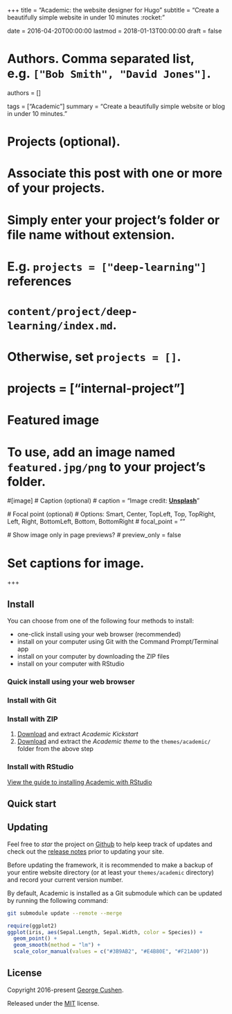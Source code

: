 +++
title = "Academic: the website designer for Hugo"
subtitle = "Create a beautifully simple website in under 10 minutes :rocket:"

date = 2016-04-20T00:00:00
lastmod = 2018-01-13T00:00:00
draft = false

# Authors. Comma separated list, e.g. `["Bob Smith", "David Jones"]`.
authors = []

tags = ["Academic"]
summary = "Create a beautifully simple website or blog in under 10 minutes."

# Projects (optional).
#   Associate this post with one or more of your projects.
#   Simply enter your project's folder or file name without extension.
#   E.g. `projects = ["deep-learning"]` references 
#   `content/project/deep-learning/index.md`.
#   Otherwise, set `projects = []`.
# projects = ["internal-project"]

# Featured image
# To use, add an image named `featured.jpg/png` to your project's folder. 
#[image]
  # Caption (optional)
#  caption = "Image credit: [**Unsplash**](https://unsplash.com/photos/CpkOjOcXdUY)"

  # Focal point (optional)
  # Options: Smart, Center, TopLeft, Top, TopRight, Left, Right, BottomLeft, Bottom, BottomRight
#  focal_point = ""

  # Show image only in page previews?
#  preview_only = false

# Set captions for image.

+++

## Install

You can choose from one of the following four methods to install:

* one-click install using your web browser (recommended)
* install on your computer using Git with the Command Prompt/Terminal app
* install on your computer by downloading the ZIP files
* install on your computer with RStudio

### Quick install using your web browser


### Install with Git


### Install with ZIP

1. [Download](https://github.com/sourcethemes/academic-kickstart/archive/master.zip) and extract *Academic Kickstart*
2. [Download](https://github.com/gcushen/hugo-academic/archive/master.zip) and extract the *Academic theme* to the `themes/academic/` folder from the above step

### Install with RStudio

[View the guide to installing Academic with RStudio](https://sourcethemes.com/academic/docs/install/#install-with-rstudio)

## Quick start



## Updating

Feel free to *star* the project on [Github](https://github.com/gcushen/hugo-academic/) to help keep track of updates and check out the [release notes](https://sourcethemes.com/academic/updates) prior to updating your site.

Before updating the framework, it is recommended to make a backup of your entire website directory (or at least your `themes/academic` directory) and record your current version number.

By default, Academic is installed as a Git submodule which can be updated by running the following command:

```bash
git submodule update --remote --merge
```


``` r
require(ggplot2)
ggplot(iris, aes(Sepal.Length, Sepal.Width, color = Species)) +
  geom_point() +
  geom_smooth(method = "lm") + 
  scale_color_manual(values = c("#3B9AB2", "#E4B80E", "#F21A00"))
  ```

## License

Copyright 2016-present [George Cushen](https://georgecushen.com).

Released under the [MIT](https://github.com/gcushen/hugo-academic/blob/master/LICENSE.md) license.

